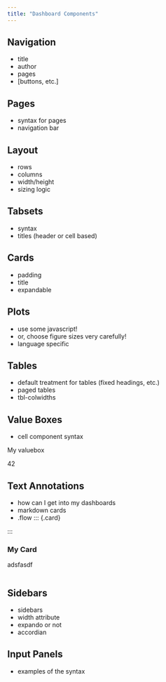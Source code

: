 ```yaml
---
title: "Dashboard Components"
---
```


## Navigation

- title
- author
- pages
- [buttons, etc.]

## Pages

- syntax for pages
- navigation bar

## Layout

- rows
- columns
- width/height
- sizing logic

## Tabsets

- syntax
- titles (header or cell based)

## Cards

- padding
- title
- expandable

## Plots

- use some javascript!
- or, choose figure sizes very carefully!
- language specific

## Tables

- default treatment for tables (fixed headings, etc.)
- paged tables
- tbl-colwidths

## Value Boxes

- cell component syntax

::: {.valuebox icon="foo"}
My valuebox

42
:::



## Text Annotations

- how can I get into my dashboards
- markdown cards
- .flow
::: {.card}

:::

### My Card {.card}

adsfasdf

```python

```


## Sidebars

- sidebars
- width attribute
- expando or not
- accordian

## Input Panels

- examples of the syntax




